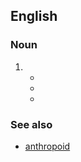 ==English==
{{wikipedia}}

===Noun===
{{en-noun}}

# {{misspelling of|arthropod|lang=en}}
#* {{quote-book|title=The Everything Kids' Bugs Book: Puzzles, Games, and Trivia |author=Kathi Wagner|year=2003|passage='''anthropod''': A joint-legged creature. All insects are '''anthropods''', but not all '''anthropods''' are insects.}}
#* {{quote-book|title=Kenya|page=146|author=Dave Richards, ‎Val Richards|year=2007|passage='''Anthropod'''-borne diseases such as malaria, plague, relapsing fever, Rift Valley fever, tick-bite fever, and typhus (mainly tick-borne) have been reported from most of this area.}}
#* {{quote-book|title=Animal Adventures in North Carolina|author=Jennifer Bean Bower|year=2011|passage=Or they may be eager to enter the '''Anthropod''' Zoo, where an enormous praying mantis stands at the entrance.}}

===See also===
* [[anthropoid]]